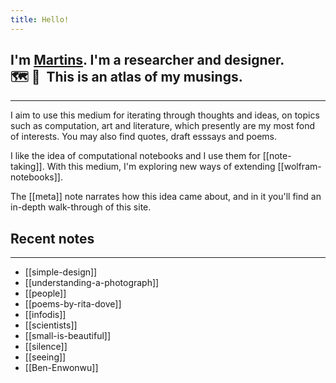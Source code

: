 ```yaml
---
title: Hello!
---
```


<h2>
  I'm <a href="https://martinssamuel.com" target="_blank">Martins</a>. I'm a researcher and designer.<br/>
  <span role="img" aria-label="compass and map emojis">🗺&nbsp;🧭&nbsp;</span> This is an atlas of my musings.
</h2>

---

I aim to use this medium for iterating through thoughts and ideas, on topics such as computation, art and literature, which presently are my most fond of interests. You may also find quotes, draft esssays and poems.

I like the idea of computational notebooks and I use them for [[note-taking]]. With this medium, I'm exploring new ways of extending [[wolfram-notebooks]].

The [[meta]] note narrates how this idea came about, and in it you'll find an in-depth walk-through of this site.

## Recent notes
---

- [[simple-design]]
- [[understanding-a-photograph]]
- [[people]]
- [[poems-by-rita-dove]]
- [[infodis]]
- [[scientists]]
- [[small-is-beautiful]]
- [[silence]]
- [[seeing]]
- [[Ben-Enwonwu]]

